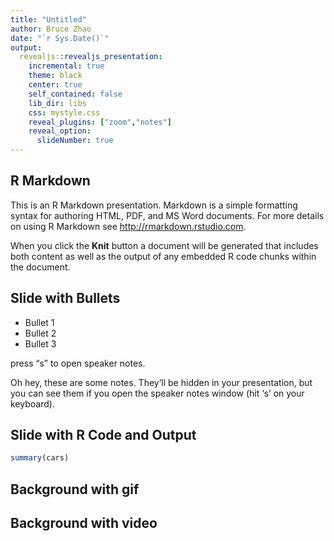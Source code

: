 ```yaml
---
title: "Untitled"
author: Bruce Zhao
date: "`r Sys.Date()`"
output:
  revealjs::revealjs_presentation:
    incremental: true
    theme: black
    center: true
    self_contained: false
    lib_dir: libs
    css: mystyle.css
    reveal_plugins: ["zoom","notes"]
    reveal_option:
      slideNumber: true
---
```


## R Markdown {data-background-transition="zoom" data-background="#4d7e65" data-transition="fade"}

This is an R Markdown presentation. Markdown is a simple formatting syntax for authoring HTML, PDF, and MS Word documents. For more details on using R Markdown see <http://rmarkdown.rstudio.com>.

When you click the **Knit** button a document will be generated that includes both content as well as the output of any embedded R code chunks within the document.

## Slide with Bullets

- Bullet 1
- Bullet 2
- Bullet 3

press "s" to open speaker notes.

<aside class="notes">Oh hey, these are some notes. They'll be hidden in your presentation, but you can see them if you open the speaker notes window (hit 's' on your keyboard).</aside>

## Slide with R Code and Output

```r
summary(cars)
```

## Background with gif {data-background="http://i.giphy.com/90F8aUepslB84.gif"}


## Background with video {data-background-video="https://s3.amazonaws.com/static.slid.es/site/homepage/v1/homepage-video-editor.mp4"}

